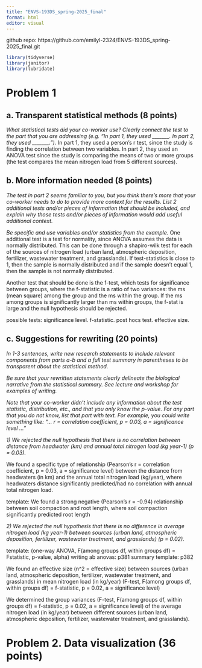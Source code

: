 ```yaml
---
title: "ENVS-193DS_spring-2025_final"
format: html
editor: visual
---
```


github repo: https://github.com/emilyl-2324/ENVS-193DS_spring-2025_final.git 

```r
library(tidyverse)
library(janitor)
library(lubridate)
```

# Problem 1

## a. Transparent statistical methods (8 points)
*What statistical tests did your co-worker use? Clearly connect the test to the part that you are addressing (e.g. “In part 1, they used _______. In part 2, they used _______.”).*
In part 1, they used a person's r test, since the study is finding the correlation between two variables. In part 2, they used an ANOVA test since the study is comparing the means of two or more groups (the test compares the mean nitrogen load from 5 different sources). 

## b. More information needed (8 points)
*The test in part 2 seems familiar to you, but you think there’s more that your co-worker needs to do to provide more context for the results. List 2 additional tests and/or pieces of information that should be included, and explain why those tests and/or pieces of information would add useful additional context.*

*Be specific and use variables and/or statistics from the example.*
One additional test is a test for normality, since ANOVA assumes the data is normally distributed. This can be done through a shapiro-wilk test for each of the sources of nitrogen load (urban land, atmospheric deposition, fertilizer, wastewater treatment, and grasslands). If test-statistics is close to 1, then the sample is normally distributed and if the sample doesn't equal 1, then the sample is not normally distributed.

Another test that should be done is the f-test, which tests for significance between groups, where the f-statistic is a ratio of two variances: the ms (mean square) among the group and the ms within the group. If the ms among groups is significantly larger than ms within groups, the f-stat is large and the null hypothesis should be rejected. 

possible tests: 
significance level. 
f-statistic. 
post hocs test.
effective size.

## c. Suggestions for rewriting (20 points)
*In 1-3 sentences, write new research statements to include relevant components from parts a-b and a full test summary in parentheses to be transparent about the statistical method.*

*Be sure that your rewritten statements clearly delineate the biological narrative from the statistical summary. See lecture and workshop for examples of writing.* 

*Note that your co-worker didn’t include any information about the test statistic, distribution, etc., and that you only know the p-value. For any part that you do not know, list that part with text. For example, you could write something like: “… r = correlation coefficient, p = 0.03, a = significance level …”*

*1) We rejected the null hypothesis that there is no correlation between distance from headwater (km) and annual total nitrogen load (kg year-1) (p = 0.03).*

We found a specific type of relationship (Pearson's r = correlation coefficient, p = 0.03, a = significance level) between the distance from headwaters (in km) and the annual total nitrogen load (kg/year), where headwaters distance significantly predicted/had no correlation with annual total nitrogen load. 


template: We found a strong negative (Pearson's r = -0.94) relationship between soil compaction and root length, where soil compaction significantly predicted root length 

*2) We rejected the null hypothesis that there is no difference in average nitrogen load (kg year-1) between sources (urban land, atmospheric deposition, fertilizer, wastewater treatment, and grasslands) (p = 0.02).*

template: (one-way ANOVA, F(among groups df, within groups df) = Fstatistic, p-value, alpha)
writing ab anovas: p381
summary template: p382

We found an effective size (n^2 = effective size) between sources (urban land, atmospheric deposition, fertilizer, wastewater treatment, and grasslands) in mean nitrogen load (in kg/year) (F-test, F(among groups df, within groups df) = f-statistic, p = 0.02, a = significance level)

We determined the group variances (F-test, F(among groups df, within groups df) = f-statistic, p = 0.02, a = significance level) of the average nitrogen load (in kg/year) between different sources (urban land, atmospheric deposition, fertilizer, wastewater treatment, and grasslands).

# Problem 2. Data visualization (36 points)


